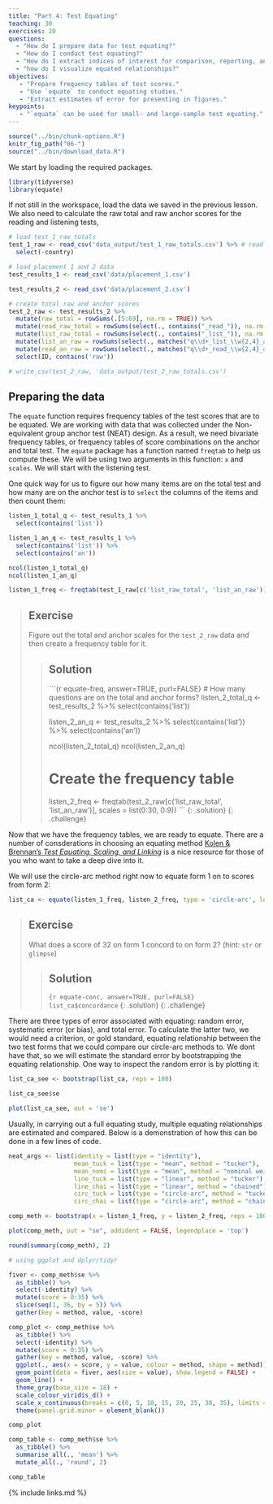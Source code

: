 ```yaml
---
title: "Part 4: Test Equating"
teaching: 30
exercises: 20
questions:
  - "How do I prepare data for test equating?"
  - "How do I conduct test equating?"
  - "How do I extract indices of interest for comparison, reporting, and analysis?"
  - "how do I visualize equated relationships?"
objectives:
   - "Prepare frequency tables of test scores."
   - "Use `equate` to conduct equating studies."
   - "Extract estimates of error for presenting in figures."
keypoints:
   - "`equate` can be used for small- and large-sample test equating."
---
```


```r
source("../bin/chunk-options.R")
knitr_fig_path("06-")
source("../bin/download_data.R")
```

We start by loading the required packages.

```r
library(tidyverse)
library(equate)
```

If not still in the workspace, load the data we saved in the previous lesson. We also need to
calculate the raw total and raw anchor scores for the reading and listening tests,


```r
# load test_1_raw_totals
test_1_raw <- read_csv('data_output/test_1_raw_totals.csv') %>% # read in our total score data from earlier
  select(-country)

# load placement 1 and 2 data
test_results_1 <- read_csv('data/placement_1.csv')

test_results_2 <- read_csv('data/placement_2.csv')

# create total raw and anchor scores
test_2_raw <- test_results_2 %>%
  mutate(raw_total = rowSums(.[5:69], na.rm = TRUE)) %>%
  mutate(read_raw_total = rowSums(select(., contains("_read_")), na.rm = TRUE)) %>%
  mutate(list_raw_total = rowSums(select(., contains("_list_")), na.rm = TRUE)) %>%
  mutate(list_an_raw = rowSums(select(., matches("q\\d+_list_\\w{2,4}_an")), na.rm = TRUE)) %>% # ugly regex for summing listening anchor items
  mutate(read_an_raw = rowSums(select(., matches("q\\d+_read_\\w{2,4}_an")), na.rm = TRUE)) %>%
  select(ID, contains('raw'))

# write_csv(test_2_raw, 'data_output/test_2_raw_totals.csv')
```

## Preparing the data

The `equate` function requires frequency tables of the test scores that are to be equated. We
are working with data that was collected under the Non-equivalent group anchor test (NEAT) design.
As a result, we need bivariate frequency tables, or frequency tables of score combinations on the 
anchor and total test. The `equate` package has a function named `freqtab` to help us compute these.
We will be using two arguments in this function: `x` and `scales`. We will start with the listening 
test.

One quick way for us to figure our how many items are on the total test and how many are on the 
anchor test is to `select` the columns of the items and then count them:

```r
listen_1_total_q <- test_results_1 %>%
  select(contains('list'))

listen_1_an_q <- test_results_1 %>%
  select(contains('list')) %>%
  select(contains('an'))

ncol(listen_1_total_q)
ncol(listen_1_an_q)
```

```r
listen_1_freq <- freqtab(test_1_raw[c('list_raw_total', 'list_an_raw')], scales = list(0:35, 0:9))
```

> ## Exercise
>
> Figure out the total and anchor scales for the `test_2_raw` data and then create
> a frequency table for it.
>
> > ## Solution
> >
> > ```{r equate-freq, answer=TRUE, purl=FALSE}
> > # How many questions are on the total and anchor forms?
> > listen_2_total_q <- test_results_2 %>%
> >   select(contains('list'))
> > 
> > listen_2_an_q <- test_results_2 %>%
> >   select(contains('list')) %>%
> >   select(contains('an'))
> > 
> > ncol(listen_2_total_q)
> > ncol(listen_2_an_q)
> > 
> > # Create the frequency table
> >
> > listen_2_freq <- freqtab(test_2_raw[c('list_raw_total', 'list_an_raw')], scales = list(0:30, 0:9))
> > ```
> {: .solution}
{: .challenge}


Now that we have the frequency tables, we are ready to equate. There are a number of consderations
in choosing an equating method [Kolen & Brennan's _Test Equating, Scaling, and Linking_](https://www.amazon.com/Test-Equating-Scaling-Linking-Statistics/dp/1493903160)
is a nice resource for those of you who want to take a deep dive into it.

We will use the circle-arc method right now to equate form 1 on to scores from form 2:

```r
list_ca <- equate(listen_1_freq, listen_2_freq, type = 'circle-arc', lowp = c(0, 0), highp = c(35, 30))
```


> ## Exercise
>
> What does a score of 32 on form 1 concord to on form 2?
> (hint: `str` or `glimpse`)
>
> > ## Solution
> >
> > ```{r equate-conc, answer=TRUE, purl=FALSE}
> > list_ca$concordance
> > ```
> {: .solution}
{: .challenge}

There are three types of error associated with equating: random error, systematic error (or bias),
and total error. To calculate the latter two, we would need a criterion, or gold standard, equating
relationship between the two test forms that we could compare our circle-arc methods to. We dont have
that, so we will estimate the standard error by bootstrapping the equating relationship. One way to 
inspect the random error is by plotting it:

```r
list_ca_see <- bootstrap(list_ca, reps = 100)

list_ca_see$se

plot(list_ca_see, out = 'se')
```

Usually, in carrying out a full equating study, multiple equating relationships are estimated and compared. Below is a demonstration of how this can be done in a few lines of code.

```r

neat_args <- list(identity = list(type = "identity"),
                  mean_tuck = list(type = "mean", method = "tucker"),
                  mean_nomi = list(type = "mean", method = "nominal weights"),
                  line_tuck = list(type = "linear", method = "tucker"),
                  line_chai = list(type = "linear", method = "chained"),
                  circ_tuck = list(type = "circle-arc", method = "tucker"),
                  circ_chai = list(type = "circle-arc", method = "chained", chainmidp = "linear"))

comp_meth <- bootstrap(x = listen_1_freq, y = listen_2_freq, reps = 100, args = neat_args)

plot(comp_meth, out = "se", addident = FALSE, legendplace = 'top')

round(summary(comp_meth), 2)
```

```r
# using ggplot and dplyr/tidyr

fiver <- comp_meth$se %>%
  as_tibble() %>%
  select(-identity) %>%
  mutate(score = 0:35) %>%
  slice(seq(1, 36, by = 5)) %>%
  gather(key = method, value, -score)

comp_plot <- comp_meth$se %>%
  as_tibble() %>%
  select(-identity) %>%
  mutate(score = 0:35) %>%
  gather(key = method, value, -score) %>%
  ggplot(., aes(x = score, y = value, colour = method, shape = method)) +
  geom_point(data = fiver, aes(size = value), show.legend = FALSE) +
  geom_line() +
  theme_gray(base_size = 18) +
  scale_colour_viridis_d() +
  scale_x_continuous(breaks = c(0, 5, 10, 15, 20, 25, 30, 35), limits = c(0, 35)) +
  theme(panel.grid.minor = element_blank())

comp_plot

comp_table <- comp_meth$se %>%
  as_tibble() %>%
  summarise_all(., 'mean') %>%
  mutate_all(., 'round', 2)

comp_table

```



{% include links.md %}
